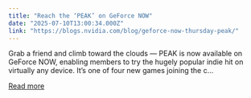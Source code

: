 ```yaml
---
title: "Reach the ‘PEAK’ on GeForce NOW"
date: "2025-07-10T13:00:34.000Z"
link: "https://blogs.nvidia.com/blog/geforce-now-thursday-peak/"
---
```


Grab a friend and climb toward the clouds — PEAK is now available on GeForce NOW, enabling members to try the hugely popular indie hit on virtually any device. It’s one of four new games joining the c...

[Read more](https://blogs.nvidia.com/blog/geforce-now-thursday-peak/)
